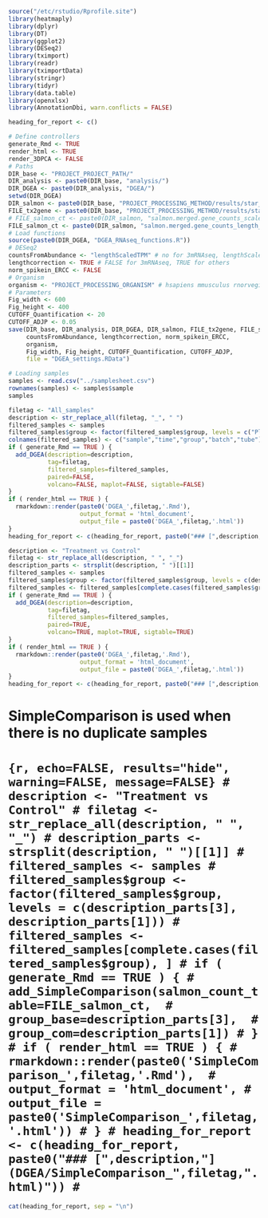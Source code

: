 ```r
source("/etc/rstudio/Rprofile.site")
library(heatmaply)
library(dplyr)
library(DT)
library(ggplot2)
library(DESeq2)
library(tximport)
library(readr)
library(tximportData)
library(stringr)
library(tidyr)
library(data.table)
library(openxlsx)
library(AnnotationDbi, warn.conflicts = FALSE)

heading_for_report <- c()
```

```r
# Define controllers
generate_Rmd <- TRUE
render_html <- TRUE
render_3DPCA <- FALSE
# Paths
DIR_base <- "PROJECT_PROJECT_PATH/"
DIR_analysis <- paste0(DIR_base, "analysis/")
DIR_DGEA <- paste0(DIR_analysis, "DGEA/")
setwd(DIR_DGEA)
DIR_salmon <- paste0(DIR_base, "PROJECT_PROCESSING_METHOD/results/star_salmon/")
FILE_tx2gene <- paste0(DIR_base, "PROJECT_PROCESSING_METHOD/results/star_salmon/salmon_tx2gene.tsv")
# FILE_salmon_ct <- paste0(DIR_salmon, "salmon.merged.gene_counts_scaled.tsv") # 3mRNAseq
FILE_salmon_ct <- paste0(DIR_salmon, "salmon.merged.gene_counts_length_scaled.tsv") # RNAseq
# Load functions
source(paste0(DIR_DGEA, "DGEA_RNAseq_functions.R"))
# DESeq2
countsFromAbundance <- "lengthScaledTPM" # no for 3mRNAseq, lengthScaledTPM for others
lengthcorrection <- TRUE # FALSE for 3mRNAseq, TRUE for others
norm_spikein_ERCC <- FALSE
# Organism
organism <- "PROJECT_PROCESSING_ORGANISM" # hsapiens mmusculus rnorvegicus sscrofa
# Parameters
Fig_width <- 600
Fig_height <- 400
CUTOFF_Quantification <- 20
CUTOFF_ADJP <- 0.05
save(DIR_base, DIR_analysis, DIR_DGEA, DIR_salmon, FILE_tx2gene, FILE_salmon_ct,
     countsFromAbundance, lengthcorrection, norm_spikein_ERCC,
     organism, 
     Fig_width, Fig_height, CUTOFF_Quantification, CUTOFF_ADJP,
     file = "DGEA_settings.RData")
```

```r
# Loading samples
samples <- read.csv("../samplesheet.csv")
rownames(samples) <- samples$sample
samples
```

```r
filetag <- "All_samples"
description <- str_replace_all(filetag, "_", " ")
filtered_samples <- samples
filtered_samples$group <- factor(filtered_samples$group, levels = c("Placebo","Treatment"))
colnames(filtered_samples) <- c("sample","time","group","batch","tube")
if ( generate_Rmd == TRUE ) {
  add_DGEA(description=description, 
           tag=filetag, 
           filtered_samples=filtered_samples, 
           paired=FALSE,
           volcano=FALSE, maplot=FALSE, sigtable=FALSE)
}
if ( render_html == TRUE ) {
  rmarkdown::render(paste0('DGEA_',filetag,'.Rmd'), 
                    output_format = 'html_document',
                    output_file = paste0('DGEA_',filetag,'.html'))
}
heading_for_report <- c(heading_for_report, paste0("### [",description,"](DGEA/DGEA_",filetag,".html)"))
```

```r
description <- "Treatment vs Control"
filetag <- str_replace_all(description, " ", "_")
description_parts <- strsplit(description, " ")[[1]]
filtered_samples <- samples
filtered_samples$group <- factor(filtered_samples$group, levels = c(description_parts[3], description_parts[1]))
filtered_samples <- filtered_samples[complete.cases(filtered_samples$group), ]
if ( generate_Rmd == TRUE ) {
  add_DGEA(description=description, 
           tag=filetag, 
           filtered_samples=filtered_samples, 
           paired=TRUE,
           volcano=TRUE, maplot=TRUE, sigtable=TRUE)
}
if ( render_html == TRUE ) {
  rmarkdown::render(paste0('DGEA_',filetag,'.Rmd'), 
                    output_format = 'html_document',
                    output_file = paste0('DGEA_',filetag,'.html'))
}
heading_for_report <- c(heading_for_report, paste0("### [",description,"](DGEA/DGEA_",filetag,".html)"))
```

# SimpleComparison is used when there is no duplicate samples
# ```{r, echo=FALSE, results="hide", warning=FALSE, message=FALSE}
# description <- "Treatment vs Control"
# filetag <- str_replace_all(description, " ", "_")
# description_parts <- strsplit(description, " ")[[1]]
# filtered_samples <- samples
# filtered_samples$group <- factor(filtered_samples$group, levels = c(description_parts[3], description_parts[1]))
# filtered_samples <- filtered_samples[complete.cases(filtered_samples$group), ]
# if ( generate_Rmd == TRUE ) {
#   add_SimpleComparison(salmon_count_table=FILE_salmon_ct, 
#                        group_base=description_parts[3], 
#                        group_com=description_parts[1])
# }
# if ( render_html == TRUE ) {
#   rmarkdown::render(paste0('SimpleComparison_',filetag,'.Rmd'), 
#                     output_format = 'html_document',
#                     output_file = paste0('SimpleComparison_',filetag,'.html'))
# }
# heading_for_report <- c(heading_for_report, paste0("### [",description,"](DGEA/SimpleComparison_",filetag,".html)"))
# ```

```r
cat(heading_for_report, sep = "\n")
```